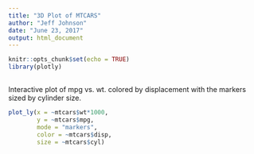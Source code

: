 ```yaml
---
title: "3D Plot of MTCARS"
author: "Jeff Johnson"
date: "June 23, 2017"
output: html_document
---
```


```r
knitr::opts_chunk$set(echo = TRUE)
library(plotly)
```

## 
Interactive plot of mpg vs. wt. colored by displacement  with the markers sized by cylinder size.


```r
plot_ly(x = ~mtcars$wt*1000, 
        y = ~mtcars$mpg,
        mode = "markers", 
        color = ~mtcars$disp,
        size = ~mtcars$cyl) 

 

```
